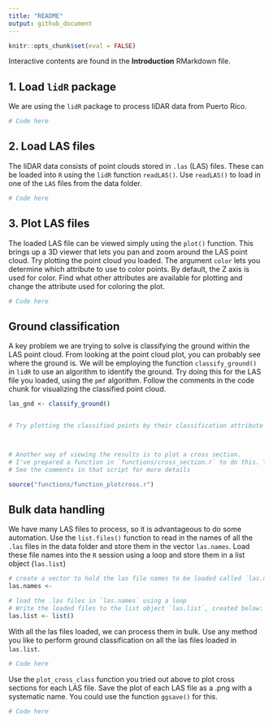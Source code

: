 ```yaml
---
title: "README"
output: github_document
---
```


```r
knitr::opts_chunk$set(eval = FALSE)
```

Interactive contents are found in the **Introduction** RMarkdown file.

## 1. Load `lidR` package

We are using the `lidR` package to process liDAR data from Puerto Rico.

```r
# Code here

```

## 2. Load LAS files

The liDAR data consists of point clouds stored in `.las` (LAS) files. These can be loaded into `R` using the `lidR` function `readLAS()`. Use `readLAS()` to load in one of the `LAS` files from the data folder.

```r
# Code here


```

## 3. Plot LAS files

The loaded LAS file can be viewed simply using the `plot()` function. This brings up a 3D viewer that lets you pan and zoom around the LAS point cloud. Try plotting the point cloud you loaded. The argument `color` lets you determine which attribute to use to color points. By default, the Z axis is used for color. Find what other attributes are available for plotting and change the attribute used for coloring the plot.

```r
# Code here


```

## Ground classification

A key problem we are trying to solve is classifying the ground within the LAS point cloud. From looking at the point cloud plot, you can probably see where the ground is. We will be employing the function `classify_ground()` in `lidR` to use an algorithm to identify the ground. Try doing this for the LAS file you loaded, using the `pmf` algorithm. Follow the comments in the code chunk for visualizing the classified point cloud.

```r

las_gnd <- classify_ground()


# Try plotting the classified points by their classification attribute to view results



# Another way of viewing the results is to plot a cross section.
# I've prepared a function in `functions/cross_section.r` to do this. Try this out.
# See the comments in that script for more details

source("functions/function_plotcross.r")

```

## Bulk data handling

We have many LAS files to process, so it is advantageous to do some automation. Use the `list.files()` function to read in the names of all the `.las` files in the data folder and store them in the vector `las.names`. Load these file names into the `R` session using a loop and store them in a list object (`las.list`)

```r

# create a vector to hold the las file names to be loaded called `las.names`
las.names <- 

# load the .las files in `las.names` using a loop
# Write the loaded files to the list object `las.list`, created below:
las.list <- list()

```

With all the las files loaded, we can process them in bulk. Use any method you like to perform ground classification on all the las files loaded in `las.list`.

```r
# Code here

```

Use the `plot_cross_class` function you tried out above to plot cross sections for each LAS file. Save the plot of each LAS file as a .png with a systematic name. You could use the function `ggsave()` for this.

```r
# Code here

```
